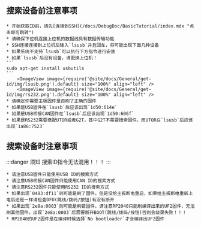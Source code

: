 
## 搜索设备前注意事项

    * 开始获取ID前，请先[连接到SSH](/docs/DebugDoc/BasicTutorial/index.mdx "点击即可跳转") 
    * 请确保下位机连接上位机的数据线具有数据传输功能
    * SSH连接连接到上位机后输入`lsusb`并且回车，将可能出现下面几种设备
    * 如果系统不支持`lsusb`可以执行下方指令进行安装
    * 如果`lsusb`后没有设备，请更换上位机！
    ```
    sudo apt-get install usbutils
    ```
        <ImageView image={require('@site/docs/General/get-id/img/lsusb.png').default} size="100%" align="left" />
        <ImageView image={require('@site/docs/General/get-id/img/rs232.png').default} size="100%" align="left" />
    * 请确定你需要主板固件是否刷了正确的固件
    * 如果是USB固件在`lsusb`后应该出现`1d50:614e`
    * 如果是USB桥接CAN固件在`lsusb`后应该出现`1d50:606f`
    * 如果是RS232需要搭配UTOR或者G2T，其中G2T不需要搜索固件，而UTOR在`lsusb`后应该出现`1a86:7523`

## 搜索设备时注意事项

:::danger 须知
搜索ID指令无法混用！！！
:::

    * 请注意USB固件只能使用USB ID的搜索方式
    * 请注意USB桥接CAN固件只能使用CAN ID的搜索方式
    * 请注意RS232固件只能使用RS232 ID的搜索方式
    * 如果出现`0483:df11`则可能是刷了固件，但是没给主板断电重启，如果给主板断电重新上电后还是一样请检查DFU(跳线/拨码/按钮)有没有断开
    * 如果出现`2e8a:0003`则可能是刷错固件，请注意RP2040只能刷编译出来的UF2固件，无法刷其他固件。出现`2e8a:0003`后需要断开BOOT(跳线/拨码/按钮)否则会烧录失败！！！
    * RP2040的UF2固件是在编译时候选择`No bootloader`才会编译出UF2固件
